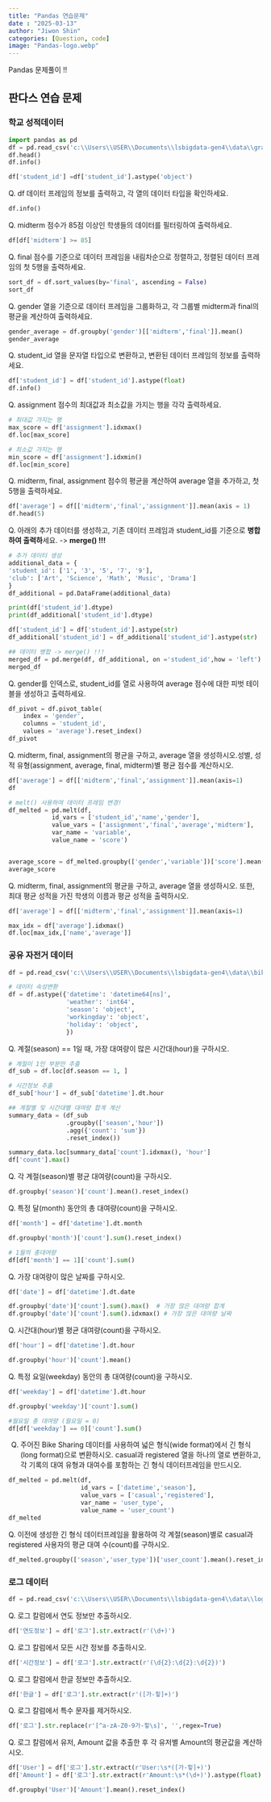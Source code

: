 ```yaml
---
title: "Pandas 연습문제"
date : "2025-03-13"
author: "Jiwon Shin"
categories: [Question, code]
image: "Pandas-logo.webp"
---
```


Pandas 문제풀이 !!

## 판다스 연습 문제

### 학교 성적데이터

```python
import pandas as pd 
df = pd.read_csv('c:\\Users\\USER\\Documents\\lsbigdata-gen4\\data\\grade.csv')
df.head()
df.info()

df['student_id'] =df['student_id'].astype('object')
```

Q. df 데이터 프레임의 정보를 출력하고, 각 열의 데이터 타입을 확인하세요.

```python
df.info()
```

Q. midterm 점수가 85점 이상인 학생들의 데이터를 필터링하여 출력하세요.

```python
df[df['midterm'] >= 85]
```

Q. final 점수를 기준으로 데이터 프레임을 내림차순으로 정렬하고, 정렬된 데이터 프레임의 첫 5행을 출력하세요.

```python
sort_df = df.sort_values(by='final', ascending = False)
sort_df
```

Q. gender 열을 기준으로 데이터 프레임을 그룹화하고, 각 그룹별 midterm과 final의 평균을 계산하여 출력하세요.

```python
gender_average = df.groupby('gender')[['midterm','final']].mean()
gender_average
```

Q. student_id 열을 문자열 타입으로 변환하고, 변환된 데이터 프레임의 정보를 출력하세요.

```python
df['student_id'] = df['student_id'].astype(float)
df.info()
```

Q. assignment 점수의 최대값과 최소값을 가지는 행을 각각 출력하세요.

```python
# 최대값 가지는 행
max_score = df['assignment'].idxmax()
df.loc[max_score]

# 최소값 가지는 행
min_score = df['assignment'].idxmin()
df.loc[min_score]
```

Q. midterm, final, assignment 점수의 평균을 계산하여 average 열을 추가하고, 첫 5행을 출력하세요.

```python
df['average'] = df[['midterm','final','assignment']].mean(axis = 1)
df.head(5)
```

Q. 아래의 추가 데이터를 생성하고, 기존 데이터 프레임과 student_id를 기준으로 **병합하여 출력하**세요. -\> **merge() !!!**

```python
# 추가 데이터 생성
additional_data = {
'student_id': ['1', '3', '5', '7', '9'],
'club': ['Art', 'Science', 'Math', 'Music', 'Drama']
}
df_additional = pd.DataFrame(additional_data)

print(df['student_id'].dtype)
print(df_additional['student_id'].dtype)

df['student_id'] = df['student_id'].astype(str)
df_additional['student_id'] = df_additional['student_id'].astype(str)

## 데이터 병합 -> merge() !!!
merged_df = pd.merge(df, df_additional, on ='student_id',how = 'left')
merged_df
```

Q. gender를 인덱스로, student_id를 열로 사용하여 average 점수에 
대한 피벗 테이블을 생성하고 출력하세요.
```python
df_pivot = df.pivot_table(
    index = 'gender',
    columns = 'student_id',
    values = 'average').reset_index()
df_pivot
```

Q. midterm, final, assignment의 평균을 구하고, average 열을 생성하시오.성별, 성적 유형(assignment, average, final, midterm)별 
평균 점수를 계산하시오.
```python
df['average'] = df[['midterm','final','assignment']].mean(axis=1)
df

# melt() 사용하여 데이터 프레임 변경!
df_melted = pd.melt(df,
            id_vars = ['student_id','name','gender'],
            value_vars = ['assignment','final','average','midterm'],
            var_name = 'variable',
            value_name = 'score')


average_score = df_melted.groupby(['gender','variable'])['score'].mean().reset_index()
average_score
```

Q. midterm, final, assignment의 평균을 구하고, average 열을 생성하시오. 또한, 최대 평균 성적을 가진 학생의 이름과 평균 성적을 출력하시오.
```python
df['average'] = df[['midterm','final','assignment']].mean(axis=1)

max_idx = df['average'].idxmax()
df.loc[max_idx,['name','average']]
```

### 공유 자전거 데이터
```python
df = pd.read_csv('c:\\Users\\USER\\Documents\\lsbigdata-gen4\\data\\bike_data.csv')

# 데이터 속성변환
df = df.astype({'datetime': 'datetime64[ns]',
                'weather': 'int64',
                'season': 'object',
                'workingday': 'object',
                'holiday': 'object',
                })

```

Q. 계절(season) == 1일 때, 가장 대여량이 많은 시간대(hour)을 구하시오.
```python
# 계절이 1인 부분만 추출
df_sub = df.loc[df.season == 1, ]

# 시간정보 추출
df_sub['hour'] = df_sub['datetime'].dt.hour

## 계절별 및 시간대별 대여량 합계 계산
summary_data = (df_sub
                .groupby(['season','hour'])
                .agg({'count': 'sum'})
                .reset_index())

summary_data.loc[summary_data['count'].idxmax(), 'hour'] 
df['count'].max()
```


Q. 각 계절(season)별 평균 대여량(count)을 구하시오.

```python
df.groupby('season')['count'].mean().reset_index()
```

Q. 특정 달(month) 동안의 총 대여량(count)을 구하시오.
```python
df['month'] = df['datetime'].dt.month

df.groupby('month')['count'].sum().reset_index()

# 1월의 총대여량 
df[df['month'] == 1]['count'].sum()
```

Q. 가장 대여량이 많은 날짜를 구하시오.
```python
df['date'] = df['datetime'].dt.date

df.groupby('date')['count'].sum().max()  # 가장 많은 대여량 합계
df.groupby('date')['count'].sum().idxmax() # 가장 많은 대여량 날짜
```


Q. 시간대(hour)별 평균 대여량(count)을 구하시오.

```python
df['hour'] = df['datetime'].dt.hour

df.groupby('hour')['count'].mean()
```

Q. 특정 요일(weekday) 동안의 총 대여량(count)을 구하시오.
```python
df['weekday'] = df['datetime'].dt.hour

df.groupby('weekday')['count'].sum()

#월요일 총 대여량 (월요일 = 0)
df[df['weekday'] == 0]['count'].sum()

```

Q.  주어진 Bike Sharing 데이터를 사용하여 넓은 형식(wide format)에서 긴 형식(long format)으로 변환하시오. casual과 registered 열을 하나의 열로 변환하고, 각 기록의 대여 유형과 대여수를 포함하는 긴 형식 데이터프레임을 만드시오.

```python
df_melted = pd.melt(df,
                    id_vars = ['datetime','season'],
                    value_vars = ['casual','registered'],
                    var_name = 'user_type',
                    value_name = 'user_count')
df_melted
```

Q. 이전에 생성한 긴 형식 데이터프레임을 활용하여 각 계절(season)별로 casual과 
registered 사용자의 평균 대여 수(count)를 구하시오.
```python

df_melted.groupby(['season','user_type'])['user_count'].mean().reset_index()
```


### 로그 데이터
```python
df = pd.read_csv('c:\\Users\\USER\\Documents\\lsbigdata-gen4\\data\\logdata.csv')
```

Q. 로그 칼럼에서 연도 정보만 추출하시오.
```python
df['연도정보'] = df['로그'].str.extract(r'(\d+)')
```

Q. 로그 칼럼에서 모든 시간 정보를 추출하시오.
```python
df['시간정보'] = df['로그'].str.extract(r'(\d{2}:\d{2}:\d{2})')
```

Q. 로그 칼럼에서 한글 정보만 추출하시오.
```python
df['한글'] = df['로그'].str.extract(r'([가-힣]+)')
```

Q. 로그 칼럼에서 특수 문자를 제거하시오.
```python
df['로그'].str.replace(r'[^a-zA-Z0-9가-힣\s]', '',regex=True)
```

Q. 로그 칼럼에서 유저, Amount 값을 추출한 후 각 유저별 
Amount의 평균값을 계산하시오.

```python
df['User'] = df['로그'].str.extract(r'User:\s*([가-힣]+)')
df['Amount'] = df['로그'].str.extract(r'Amount:\s*(\d+)').astype(float)

df.groupby('User')['Amount'].mean().reset_index()
```
